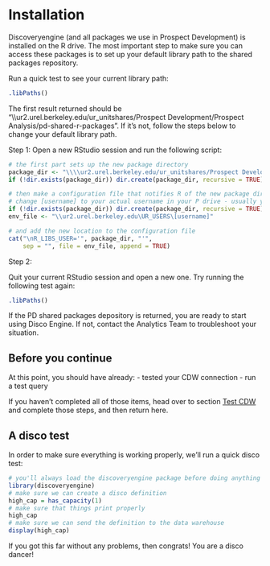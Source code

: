 # Installation {#installation}

Discoveryengine (and all packages we use in Prospect Development) is installed on the R drive. The most important step to make sure you can access these packages is to set up your default library path to the shared packages repository.

Run a quick test to see your current library path:

```r
.libPaths()
```

The first result returned should be "\\\\ur2.urel.berkeley.edu/ur_unitshares/Prospect Development/Prospect Analysis/pd-shared-r-packages". If it's not, follow the steps below to change your default library path.

Step 1: Open a new RStudio session and run the following script:

```r
# the first part sets up the new package directory
package_dir <- "\\\\ur2.urel.berkeley.edu/ur_unitshares/Prospect Development/Prospect Analysis/pd-shared-r-packages"
if (!dir.exists(package_dir)) dir.create(package_dir, recursive = TRUE)

# then make a configuration file that notifies R of the new package directory
# change [username] to your actual username in your P drive - usually your last name followed by your first initial
if (!dir.exists(package_dir)) dir.create(package_dir, recursive = TRUE)
env_file <- "\\ur2.urel.berkeley.edu\UR_USERS\[username]"

# and add the new location to the configuration file
cat("\nR_LIBS_USER='", package_dir, "'",
    sep = "", file = env_file, append = TRUE)
```

Step 2:

Quit your current RStudio session and open a new one. Try running the following test again:

```r
.libPaths()
```

If the PD shared packages depository is returned, you are ready to start using Disco Engine. If not, contact the Analytics Team to troubleshoot your situation.

## Before you continue

At this point, you should have already: 
- tested your CDW connection
- run a test query

If you haven't completed all of those items, head over to section [Test CDW](#test-cdw) and complete those steps, and then return here.

## A disco test

In order to make sure everything is working properly, we'll run a quick disco test:

```r
# you'll always load the discoveryengine package before doing anything else
library(discoveryengine)
# make sure we can create a disco definition
high_cap = has_capacity(1)
# make sure that things print properly
high_cap
# make sure we can send the definition to the data warehouse
display(high_cap)
```

If you got this far without any problems, then congrats! You are a disco dancer!
